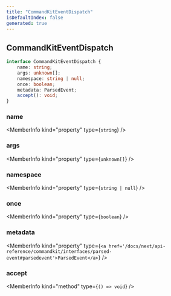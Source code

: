 ```yaml
---
title: "CommandKitEventDispatch"
isDefaultIndex: false
generated: true
---
```



<!-- This file was generated from the CommandKit source. Do not modify. Instead, re-run the "docgen" script -->


## CommandKitEventDispatch

<GenerationInfo sourceFile="packages/commandkit/src/plugins/types.ts" sourceLine="8" packageName="commandkit" />



```ts title="Signature"
interface CommandKitEventDispatch {
    name: string;
    args: unknown[];
    namespace: string | null;
    once: boolean;
    metadata: ParsedEvent;
    accept(): void;
}
```

<div className="members-wrapper">

### name

<MemberInfo kind="property" type={`string`}   />


### args

<MemberInfo kind="property" type={`unknown[]`}   />


### namespace

<MemberInfo kind="property" type={`string | null`}   />


### once

<MemberInfo kind="property" type={`boolean`}   />


### metadata

<MemberInfo kind="property" type={`<a href='/docs/next/api-reference/commandkit/interfaces/parsed-event#parsedevent'>ParsedEvent</a>`}   />


### accept

<MemberInfo kind="method" type={`() => void`}   />




</div>
